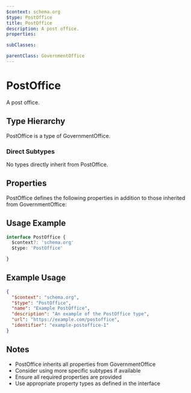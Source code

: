```yaml
---
$context: schema.org
$type: PostOffice
title: PostOffice
description: A post office.
properties:

subClasses:

parentClass: GovernmentOffice
---
```


# PostOffice

A post office.

## Type Hierarchy

PostOffice is a type of GovernmentOffice.

### Direct Subtypes

No types directly inherit from PostOffice.

## Properties

PostOffice defines the following properties in addition to those inherited from GovernmentOffice:



## Usage Example

```typescript
interface PostOffice {
  $context?: 'schema.org'
  $type: 'PostOffice'

}
```

## Example Usage

```json
{
  "$context": "schema.org",
  "$type": "PostOffice",
  "name": "Example PostOffice",
  "description": "An example of the PostOffice type",
  "url": "https://example.com/postoffice",
  "identifier": "example-postoffice-1"
}
```

## Notes

- PostOffice inherits all properties from GovernmentOffice
- Consider using more specific subtypes if available
- Ensure all required properties are provided
- Use appropriate property types as defined in the interface
